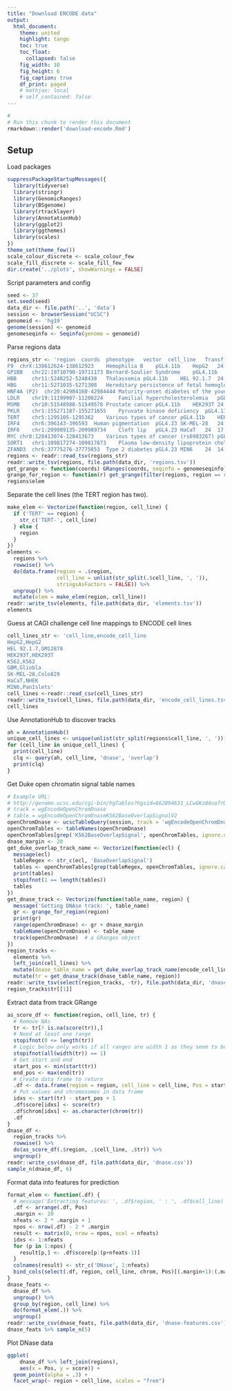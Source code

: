 ```yaml
---
title: "Download ENCODE data"
output:
  html_document:
    theme: united
    highlight: tango
    toc: true
    toc_float:
      collapsed: false
    fig_width: 10
    fig_height: 6
    fig_caption: true
    df_print: paged
    # mathjax: local
    # self_contained: false
---
```


```r
#
# Run this chunk to render this document
rmarkdown::render('download-encode.Rmd')
```

## Setup
Load packages
```r
suppressPackageStartupMessages({
  library(tidyverse)
  library(stringr)
  library(GenomicRanges)
  library(BSgenome)
  library(rtracklayer)
  library(AnnotationHub)
  library(ggplot2)
  library(ggthemes)
  library(scales)
})
theme_set(theme_few())
scale_colour_discrete <- scale_colour_few
scale_fill_discrete <- scale_fill_few
dir.create('../plots', showWarnings = FALSE)
```



Script parameters and config
```r
seed <- 37
set.seed(seed)
data_dir <- file.path('..', 'data')
session <- browserSession("UCSC")
genomeid <- 'hg19'
genome(session) <- genomeid
genomeseqinfo <- Seqinfo(genome = genomeid)
```


Parse regions data
```r
regions_str <- 'region	coords	phenotype	vector	cell_line	Transf_time	fold_change	construct_size
F9	chrX:138612624-138612923	Hemophilia B	pGL4.11b	HepG2	24	2.6	300
GP1BB	chr22:19710790-19711173	Bernard-Soulier Syndrome	pGL4.11b	HEL 92.1.7	24	22.1	384
HBB 	chr11:5248252-5248438	Thalassemia	pGL4.11b	HEL 92.1.7	24	14.3	187
HBG 	chr11:5271035-5271308	Hereditary persistence of fetal hemoglobin	pGL4.11b	HEL 92.1.7	24	118.1	274
HNF4A (P2)	chr20:42984160-42984444	Maturity-onset diabetes of the young (MODY)	pGL4.11b	HEK293T	24	2.8	285
LDLR	chr19:11199907-11200224 	Familial hypercholesterolemia	pGL4.11b	HepG2	24	110.7	318
MSMB	chr10:51548988-51549578	Prostate cancer	pGL4.11b	HEK293T	24	8.4	591
PKLR	chr1:155271187-155271655	Pyruvate kinase deficiency	pGL4.11b	K562	48	29.4	469
TERT	chr5:1295105-1295362	Various types of cancer	pGL4.11b	HEK293T, GBM	24	231.8	258
IRF4	chr6:396143-396593 	Human pigmentation	pGL4.23	SK-MEL-28	24	44.5	451
IRF6	chr1:209989135-209989734 	Cleft lip	pGL4.23	HaCaT	24	17.0	600
MYC	chr8:128413074-128413673 	Various types of cancer (rs6983267)	pGL4.23	HEK293T	32, 20nM LiCl added after 24hr	0.8	600
SORT1	chr1:109817274-109817873	Plasma low-density lipoprotein cholesterol & myocardial infraction	pGL4.23	HepG2	24	235.3	600
ZFAND3 	chr6:37775276-37775853 	Type 2 diabetes	pGL4.23	MIN6	24	14.3	578'
regions <- readr::read_tsv(regions_str)
readr::write_tsv(regions, file.path(data_dir, 'regions.tsv'))
get_grange <- function(coords) GRanges(coords, seqinfo = genomeseqinfo)
grange_for_region <- function(r) get_grange(filter(regions, region == r)$coords)
regions$elem
```


Separate the cell lines (the TERT region has two).
```r
make_elem <- Vectorize(function(region, cell_line) {
  if ('TERT' == region) {
    str_c('TERT-', cell_line)
  } else {
    region
  }
})
elements <-
  regions %>%
  rowwise() %>%
  do(data.frame(region = .$region,
                cell_line = unlist(str_split(.$cell_line, ', ')),
                stringsAsFactors = FALSE)) %>%
  ungroup() %>%
  mutate(elem = make_elem(region, cell_line))
readr::write_tsv(elements, file.path(data_dir, 'elements.tsv'))
elements
```


Guess at CAGI challenge cell line mappings to ENCODE cell lines
```r
cell_lines_str <- 'cell_line,encode_cell_line
HepG2,HepG2
HEL 92.1.7,GM12878
HEK293T,HEK293T
K562,K562
GBM,Gliobla
SK-MEL-28,Colo829
HaCaT,NHEK
MIN6,PanIslets'
cell_lines <-readr::read_csv(cell_lines_str)
readr::write_tsv(cell_lines, file.path(data_dir, 'encode_cell_lines.tsv'))
cell_lines
```


Use AnnotationHub to discover tracks
```r
ah = AnnotationHub()
unique_cell_lines <- unique(unlist(str_split(regions$cell_line, ', ')))  # Get every cell line from the meta data $
for (cell_line in unique_cell_lines) {
  print(cell_line)
  clq <- query(ah, cell_line, 'dnase', 'overlap')
  print(clq)
}
```


Get Duke open chromatin signal table names
```r
# Example URL:
# http://genome.ucsc.edu/cgi-bin/hgTables?hgsid=662094631_LCwGKz84uo7rDaGzAQrMHZHoNmx2&clade=mammal&org=Human&db=hg19&hgta_group=regulation&hgta_track=wgEncodeOpenChromDnase&hgta_table=wgEncodeOpenChromDnaseK562BaseOverlapSignalV2&hgta_regionType=genome&position=chr19%3A11199907-11200224&hgta_outputType=wigData&hgta_outFileName=
# track = wgEncodeOpenChromDnase
# table = wgEncodeOpenChromDnaseK562BaseOverlapSignalV2
openChromDnase <- ucscTableQuery(session, track = 'wgEncodeOpenChromDnase')
openChromTables <- tableNames(openChromDnase)
openChromTables[grep('K562BaseOverlapSignal', openChromTables, ignore.case = TRUE)]
dnase_margin <- 20
get_duke_overlap_track_name <- Vectorize(function(ecl) {
  message(ecl)
  tableRegex <- str_c(ecl, 'BaseOverlapSignal')
  tables <- openChromTables[grep(tableRegex, openChromTables, ignore.case = TRUE)]
  print(tables)
  stopifnot(1 == length(tables))
  tables
})
get_dnase_track <- Vectorize(function(table_name, region) {
  message('Getting DNAse track: ', table_name)
  gr <- grange_for_region(region)
  print(gr)
  range(openChromDnase) <- gr + dnase_margin
  tableName(openChromDnase) <- table_name
  track(openChromDnase)  # a GRanges object
})
region_tracks <-
  elements %>%
  left_join(cell_lines) %>%
  mutate(dnase_table_name = get_duke_overlap_track_name(encode_cell_line)) %>%
  mutate(tr = get_dnase_track(dnase_table_name, region))
readr::write_tsv(select(region_tracks, -tr), file.path(data_dir, 'dnase-tables.tsv'))
region_tracks$tr[[1]]
```


Extract data from track GRange
```r
as_score_df <- function(region, cell_line, tr) {
  # Remove NAs
  tr <- tr[! is.na(score(tr)),]
  # Need at least one range
  stopifnot(0 <= length(tr))
  # Logic below only works if all ranges are width 1 as they seem to be from UCSC
  stopifnot(all(width(tr)) == 1)
  # Get start and end
  start_pos <- min(start(tr))
  end_pos <- max(end(tr))
  # Create data frame to return
  .df <- data.frame(region = region, cell_line = cell_line, Pos = start_pos:end_pos, score = 0, stringsAsFactors = FALSE)
  # Put values and chromosomes in data frame
  idxs <- start(tr) - start_pos + 1
  .df$score[idxs] <- score(tr)
  .df$chrom[idxs] <- as.character(chrom(tr))
  .df
}
dnase_df <-
  region_tracks %>%
  rowwise() %>%
  do(as_score_df(.$region, .$cell_line, .$tr)) %>%
  ungroup()
readr::write_csv(dnase_df, file.path(data_dir, 'dnase.csv'))
sample_n(dnase_df, 6)
```


Format data into features for prediction
```r
format_elem <- function(.df) {
  # message('Extracting features: ', .df$region, ' : ', .df$cell_line)
  .df <- arrange(.df, Pos)
  .margin <- 20
  nfeats <- 2 * .margin + 1
  npos <- nrow(.df) - 2 * .margin
  result <- matrix(0, nrow = npos, ncol = nfeats)
  idxs <- 1:nfeats
  for (p in 1:npos) {
    result[p,] <- .df$score[p:(p+nfeats-1)]
  }
  colnames(result) <- str_c('DNase', 1:nfeats)
  bind_cols(select(.df, region, cell_line, chrom, Pos)[(.margin+1):(.margin+npos),], as.data.frame(result))
}
dnase_feats <-
  dnase_df %>%
  ungroup() %>%
  group_by(region, cell_line) %>%
  do(format_elem(.)) %>%
  ungroup()
readr::write_csv(dnase_feats, file.path(data_dir, 'dnase-features.csv'))
dnase_feats %>% sample_n(5)
```


Plot DNase data
```r

ggplot(
    dnase_df %>% left_join(regions),
    aes(x = Pos, y = score)) +
  geom_point(alpha = .3) +
  facet_wrap(~ region + cell_line, scales = "free")

```

